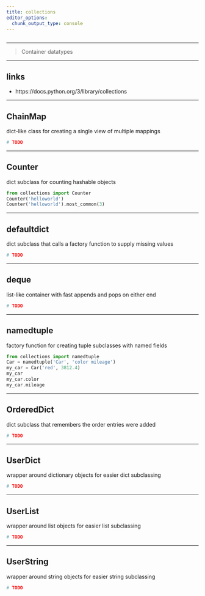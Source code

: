 ```yaml
---
title: collections
editor_options: 
  chunk_output_type: console
---
```


```r
```

*********************************************************************

> Container datatypes

*********************************************************************

## links

* https://docs.python.org/3/library/collections

*********************************************************************

## ChainMap

dict-like class for creating a single view of multiple mappings

```python
# TODO
```

*********************************************************************

## Counter

dict subclass for counting hashable objects

```python
from collections import Counter
Counter('helloworld')
Counter('helloworld').most_common(3)
```

*********************************************************************

## defaultdict

dict subclass that calls a factory function to supply missing values

```python
# TODO
```

*********************************************************************

## deque

list-like container with fast appends and pops on either end

```python
# TODO
```

*********************************************************************

## namedtuple

factory function for creating tuple subclasses with named fields

```python
from collections import namedtuple
Car = namedtuple('Car', 'color mileage')
my_car = Car('red', 3812.4)
my_car
my_car.color
my_car.mileage
```

*********************************************************************

## OrderedDict

dict subclass that remembers the order entries were added

```python
# TODO
```

*********************************************************************

## UserDict

wrapper around dictionary objects for easier dict subclassing

```python
# TODO
```

*********************************************************************

## UserList

wrapper around list objects for easier list subclassing

```python
# TODO
```

*********************************************************************

## UserString

wrapper around string objects for easier string subclassing

```python
# TODO
```

